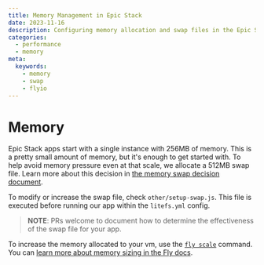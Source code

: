 ```yaml
---
title: Memory Management in Epic Stack  
date: 2023-11-16
description: Configuring memory allocation and swap files in the Epic Stack.
categories:
  - performance
  - memory
meta: 
  keywords:
    - memory 
    - swap
    - flyio
---
```


# Memory

Epic Stack apps start with a single instance with 256MB of memory. This is a
pretty small amount of memory, but it's enough to get started with. To help
avoid memory pressure even at that scale, we allocate a 512MB swap file. Learn
more about this decision in
[the memory swap decision document](decisions/010-memory-swap.md).

To modify or increase the swap file, check `other/setup-swap.js`. This file is
executed before running our app within the `litefs.yml` config.

> **NOTE**: PRs welcome to document how to determine the effectiveness of the
> swap file for your app.

To increase the memory allocated to your vm, use the
[`fly scale`](https://fly.io/docs/flyctl/scale-memory/) command. You can
[learn more about memory sizing in the Fly docs](https://fly.io/docs/machines/guides-examples/machine-sizing).
